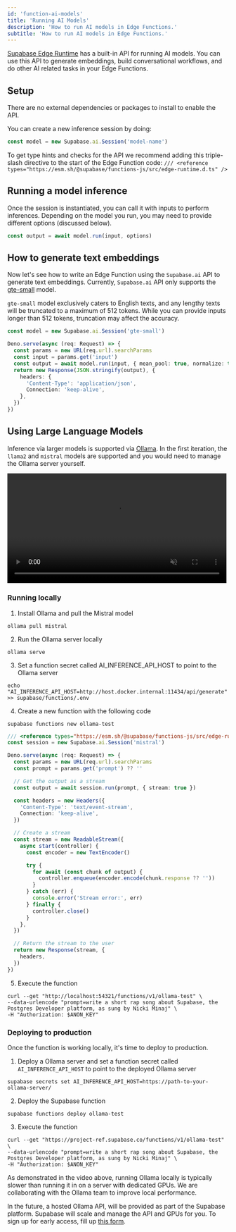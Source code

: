 ```yaml
---
id: 'function-ai-models'
title: 'Running AI Models'
description: 'How to run AI models in Edge Functions.'
subtitle: 'How to run AI models in Edge Functions.'
---
```


[Supabase Edge Runtime](https://github.com/supabase/edge-runtime) has a built-in API for running AI models. You can use this API to generate embeddings, build conversational workflows, and do other AI related tasks in your Edge Functions.

## Setup

There are no external dependencies or packages to install to enable the API.

You can create a new inference session by doing:

```ts
const model = new Supabase.ai.Session('model-name')
```

<Admonition type="tip">

To get type hints and checks for the API we recommend adding this triple-slash directive to the start of the Edge Function code: `/// <reference types="https://esm.sh/@supabase/functions-js/src/edge-runtime.d.ts" />`

</Admonition>

## Running a model inference

Once the session is instantiated, you can call it with inputs to perform inferences. Depending on the model you run, you may need to provide different options (discussed below).

```ts
const output = await model.run(input, options)
```

## How to generate text embeddings

Now let's see how to write an Edge Function using the `Supabase.ai` API to generate text embeddings. Currently, `Supabase.ai` API only supports the [gte-small](https://huggingface.co/Supabase/gte-small) model.

<Admonition type="tip">

`gte-small` model exclusively caters to English texts, and any lengthy texts will be truncated to a maximum of 512 tokens. While you can provide inputs longer than 512 tokens, truncation may affect the accuracy.

</Admonition>

```ts
const model = new Supabase.ai.Session('gte-small')

Deno.serve(async (req: Request) => {
  const params = new URL(req.url).searchParams
  const input = params.get('input')
  const output = await model.run(input, { mean_pool: true, normalize: true })
  return new Response(JSON.stringify(output), {
    headers: {
      'Content-Type': 'application/json',
      Connection: 'keep-alive',
    },
  })
})
```

## Using Large Language Models

Inference via larger models is supported via [Ollama](https://ollama.com/). In the first iteration, the `llama2` and `mistral` models are supported and you would need to manage the Ollama server yourself.

<video width="99%" muted playsInline controls={true}>
  <source
    src="https://xguihxuzqibwxjnimxev.supabase.co/storage/v1/object/public/videos/docs/guides/edge-functions-inference-2.mp4"
    type="video/mp4"
  />
</video>

### Running locally

1. Install Ollama and pull the Mistral model

```
ollama pull mistral
```

2. Run the Ollama server locally

```
ollama serve
```

3. Set a function secret called AI_INFERENCE_API_HOST to point to the Ollama server

```
echo "AI_INFERENCE_API_HOST=http://host.docker.internal:11434/api/generate" >> supabase/functions/.env
```

4. Create a new function with the following code

```
supabase functions new ollama-test
```

```ts
/// <reference types="https://esm.sh/@supabase/functions-js/src/edge-runtime.d.ts" />
const session = new Supabase.ai.Session('mistral')

Deno.serve(async (req: Request) => {
  const params = new URL(req.url).searchParams
  const prompt = params.get('prompt') ?? ''

  // Get the output as a stream
  const output = await session.run(prompt, { stream: true })

  const headers = new Headers({
    'Content-Type': 'text/event-stream',
    Connection: 'keep-alive',
  })

  // Create a stream
  const stream = new ReadableStream({
    async start(controller) {
      const encoder = new TextEncoder()

      try {
        for await (const chunk of output) {
          controller.enqueue(encoder.encode(chunk.response ?? ''))
        }
      } catch (err) {
        console.error('Stream error:', err)
      } finally {
        controller.close()
      }
    },
  })

  // Return the stream to the user
  return new Response(stream, {
    headers,
  })
})
```

5. Execute the function

```
curl --get "http://localhost:54321/functions/v1/ollama-test" \
--data-urlencode "prompt=write a short rap song about Supabase, the Postgres Developer platform, as sung by Nicki Minaj" \
-H "Authorization: $ANON_KEY"
```

### Deploying to production

Once the function is working locally, it's time to deploy to production.

1. Deploy a Ollama server and set a function secret called `AI_INFERENCE_API_HOST` to point to the deployed Ollama server

```
supabase secrets set AI_INFERENCE_API_HOST=https://path-to-your-ollama-server/
```

2. Deploy the Supabase function

```
supabase functions deploy ollama-test
```

3. Execute the function

```
curl --get "https://project-ref.supabase.co/functions/v1/ollama-test" \
--data-urlencode "prompt=write a short rap song about Supabase, the Postgres Developer platform, as sung by Nicki Minaj" \
-H "Authorization: $ANON_KEY"
```

As demonstrated in the video above, running Ollama locally is typically slower than running it in on a server with dedicated GPUs. We are collaborating with the Ollama team to improve local performance.

In the future, a hosted Ollama API, will be provided as part of the Supabase platform. Supabase will scale and manage the API and GPUs for you. To sign up for early access, fill up [this form](https://forms.supabase.com/supabase.ai-llm-early-access).
